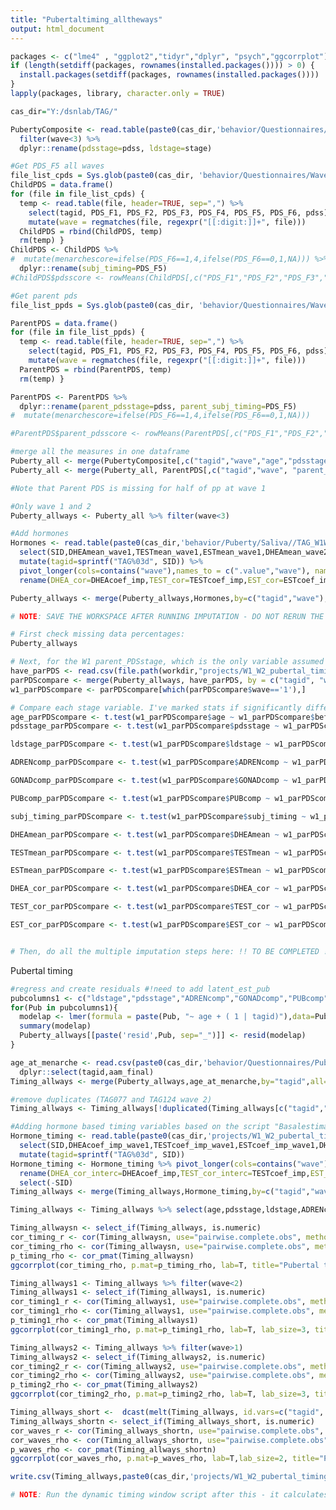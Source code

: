 ```yaml
---
title: "Pubertaltiming_alltheways"
output: html_document
---
```


```r
packages <- c("lme4" , "ggplot2","tidyr","dplyr", "psych","ggcorrplot")
if (length(setdiff(packages, rownames(installed.packages()))) > 0) {
  install.packages(setdiff(packages, rownames(installed.packages())))  
}
lapply(packages, library, character.only = TRUE)

cas_dir="Y:/dsnlab/TAG/"
```

```r
PubertyComposite <- read.table(paste0(cas_dir,'behavior/Questionnaires/Puberty/Allwaves_PubertyComposite.csv'),header=T,sep=",") %>%
  filter(wave<3) %>% 
  dplyr::rename(pdsstage=pdss, ldstage=stage)

#Get PDS_F5 all waves 
file_list_cpds = Sys.glob(paste0(cas_dir, 'behavior/Questionnaires/Wave*/PDS_Wave*.csv'))
ChildPDS = data.frame()
for (file in file_list_cpds) {
  temp <- read.table(file, header=TRUE, sep=",") %>%
    select(tagid, PDS_F1, PDS_F2, PDS_F3, PDS_F4, PDS_F5, PDS_F6, pdss) %>%
    mutate(wave = regmatches(file, regexpr("[[:digit:]]+", file)))
  ChildPDS = rbind(ChildPDS, temp)
  rm(temp) }
ChildPDS <- ChildPDS %>%
#  mutate(menarchescore=ifelse(PDS_F6==1,4,ifelse(PDS_F6==0,1,NA))) %>%
  dplyr::rename(subj_timing=PDS_F5)
#ChildPDS$pdsscore <- rowMeans(ChildPDS[,c("PDS_F1","PDS_F2","PDS_F3","PDS_F4","menarchescore")], na.rm=TRUE)

#Get parent pds 
file_list_ppds = Sys.glob(paste0(cas_dir, 'behavior/Questionnaires/Wave*/PDS_parent_Wave*.csv'))

ParentPDS = data.frame()
for (file in file_list_ppds) {
  temp <- read.table(file, header=TRUE, sep=",") %>%
    select(tagid, PDS_F1, PDS_F2, PDS_F3, PDS_F4, PDS_F5, PDS_F6, pdss) %>%
    mutate(wave = regmatches(file, regexpr("[[:digit:]]+", file)))
  ParentPDS = rbind(ParentPDS, temp)
  rm(temp) }

ParentPDS <- ParentPDS %>% 
  dplyr::rename(parent_pdsstage=pdss, parent_subj_timing=PDS_F5)  
#  mutate(menarchescore=ifelse(PDS_F6==1,4,ifelse(PDS_F6==0,1,NA)))

#ParentPDS$parent_pdsscore <- rowMeans(ParentPDS[,c("PDS_F1","PDS_F2","PDS_F3","PDS_F4","menarchescore")], na.rm=TRUE)

#merge all the measures in one dataframe
Puberty_all <- merge(PubertyComposite[,c("tagid","wave","age","pdsstage","ldstage","ADRENcomp","GONADcomp","PUBcomp")], ChildPDS[,c("tagid","wave","subj_timing")], by=c("tagid","wave"),all=T)
Puberty_all <- merge(Puberty_all, ParentPDS[,c("tagid","wave", "parent_pdsstage","parent_subj_timing")], by=c("tagid","wave"),all=T)

#Note that Parent PDS is missing for half of pp at wave 1

#Only wave 1 and 2
Puberty_allways <- Puberty_all %>% filter(wave<3)

#Add hormones
Hormones <- read.table(paste0(cas_dir,'behavior/Puberty/Saliva//TAG_W1W2_Saliva_basalestimates.csv'), header=T, sep=",") %>% 
  select(SID,DHEAmean_wave1,TESTmean_wave1,ESTmean_wave1,DHEAmean_wave2,TESTmean_wave2,ESTmean_wave2,DHEAcoef_imp_wave1,TESTcoef_imp_wave1,ESTcoef_imp_wave1,DHEAcoef_imp_wave2,TESTcoef_imp_wave2,ESTcoef_imp_wave2) %>%
  mutate(tagid=sprintf("TAG%03d", SID)) %>%
  pivot_longer(cols=contains("wave"),names_to = c(".value","wave"), names_pattern = "(.*)_wave(.*)") %>%
  rename(DHEA_cor=DHEAcoef_imp,TEST_cor=TESTcoef_imp,EST_cor=ESTcoef_imp)

Puberty_allways <- merge(Puberty_allways,Hormones,by=c("tagid","wave"),all=T)


```

```r
# NOTE: SAVE THE WORKSPACE AFTER RUNNING IMPUTATION - DO NOT RERUN THE SCRIPT FROM THIS CHUNK PRIOR TO AVOID NEW IMPUTED DATASETS - INSTEAD, LOAD WORKSPACE AND RUN FROM NEXT CHUNK ONWARDS

# First check missing data percentages:
Puberty_allways

# Next, for the W1 parent_PDSstage, which is the only variable assumed missing not at random (because we introduced it at W1 halfway through, and we recruited older girls first), check if any observed vars at W1 are associated with whether or not they were given the parent PDS (0 = not given, 1 = given).
have_parPDS <- read.csv(file.path(workdir,"projects/W1_W2_pubertal_timing/before_after_parentPDSw1.csv", fsep=""))
parPDScompare <- merge(Puberty_allways, have_parPDS, by = c("tagid", "wave"), all=T)
w1_parPDScompare <- parPDScompare[which(parPDScompare$wave=='1'),]

# Compare each stage variable. I've marked stats if significantly different.
age_parPDScompare <- t.test(w1_parPDScompare$age ~ w1_parPDScompare$before_after_parentPDSw1) #t = 4.1773, df = 146.94, p-value = 5.038e-05, mean in group 0 = 11.88904, mean in group 1 = 11.38687
pdsstage_parPDScompare <- t.test(w1_parPDScompare$pdsstage ~ w1_parPDScompare$before_after_parentPDSw1)

ldstage_parPDScompare <- t.test(w1_parPDScompare$ldstage ~ w1_parPDScompare$before_after_parentPDSw1) # t = 3.2182, df = 150.88, p-value = 0.001579, mean in group 0 = 3.056962, mean in group 1 = 2.594595

ADRENcomp_parPDScompare <- t.test(w1_parPDScompare$ADRENcomp ~ w1_parPDScompare$before_after_parentPDSw1) # t = 2.0515, df = 159.93, p-value = 0.04185, mean in group 0 = 3.033708, mean in group 1 = 2.693333

GONADcomp_parPDScompare <- t.test(w1_parPDScompare$GONADcomp ~ w1_parPDScompare$before_after_parentPDSw1) # t = 3.1169, df = 158.52, p-value = 0.002171, mean in group 0 = 3.155172, mean in group 1 = 2.723684

PUBcomp_parPDScompare <- t.test(w1_parPDScompare$PUBcomp ~ w1_parPDScompare$before_after_parentPDSw1) # t = 2.8039, df = 158.76, p-value = 0.005679, mean in group 0 = 3.089080, mean in group 1 = 2.703333

subj_timing_parPDScompare <- t.test(w1_parPDScompare$subj_timing ~ w1_parPDScompare$before_after_parentPDSw1)

DHEAmean_parPDScompare <- t.test(w1_parPDScompare$DHEAmean ~ w1_parPDScompare$before_after_parentPDSw1) # t = 2.0943, df = 164.36, p-value = 0.03776, mean in group 0 = 4.324467, mean in group 1 = 4.015990

TESTmean_parPDScompare <- t.test(w1_parPDScompare$TESTmean ~ w1_parPDScompare$before_after_parentPDSw1) # t = 2.8086, df = 160.94, p-value = 0.005592, mean in group 0 = 3.752465, mean in group 1 = 3.576161

ESTmean_parPDScompare <- t.test(w1_parPDScompare$ESTmean ~ w1_parPDScompare$before_after_parentPDSw1) # t = 4.0321, df = 163.14, p-value = 8.469e-05, mean in group 0 = 1.608754, mean in group 1 = 1.556002

DHEA_cor_parPDScompare <- t.test(w1_parPDScompare$DHEA_cor ~ w1_parPDScompare$before_after_parentPDSw1) # t = 2.1072, df = 164.35, p-value = 0.03662, mean in group 0 = 4.329900, mean in group 1 = 4.035578

TEST_cor_parPDScompare <- t.test(w1_parPDScompare$TEST_cor ~ w1_parPDScompare$before_after_parentPDSw1) # t = 2.7963, df = 161.9, p-value = 0.005796, mean in group 0 = 3.769135, mean in group 1 = 3.614615

EST_cor_parPDScompare <- t.test(w1_parPDScompare$EST_cor ~ w1_parPDScompare$before_after_parentPDSw1) # t = 3.9926, df = 162.86, p-value = 9.868e-05, mean in group 0 = 1.604741, mean in group 1 = 1.559396


# Then, do all the multiple imputation steps here: !! TO BE COMPLETED !!

```


Pubertal timing
```r

#regress and create residuals #!need to add latent_est_pub
pubcolumns1 <- c("ldstage","pdsstage","ADRENcomp","GONADcomp","PUBcomp","parent_pdsstage","DHEAmean","TESTmean","ESTmean","DHEA_cor","TEST_cor","EST_cor")
for(Pub in pubcolumns1){
  modelap <- lmer(formula = paste(Pub, "~ age + ( 1 | tagid)"),data=Puberty_allways,na.action=na.exclude)
  summary(modelap)
  Puberty_allways[[paste('resid',Pub, sep="_")]] <- resid(modelap)
}

```  

```r

age_at_menarche <- read.csv(paste0(cas_dir,'behavior/Questionnaires/Puberty/Age_at_menarche_short_finalizing.csv'),header=T,sep=",") %>%
  dplyr::select(tagid,aam_final)
Timing_allways <- merge(Puberty_allways,age_at_menarche,by="tagid",all=T)

#remove duplicates (TAG077 and TAG124 wave 2)
Timing_allways <- Timing_allways[!duplicated(Timing_allways[c("tagid","wave")]),]

#Adding hormone based timing variables based on the script "Basalestimates_W1W2"
Hormone_timing <- read.table(paste0(cas_dir,'projects/W1_W2_pubertal_timing/TAG_W1W2_hormonebasedtiming.csv'), header=T, sep=",") %>% 
  select(SID,DHEAcoef_imp_wave1,TESTcoef_imp_wave1,ESTcoef_imp_wave1,DHEAcoef_imp_wave2,TESTcoef_imp_wave2,ESTcoef_imp_wave2) %>%
  mutate(tagid=sprintf("TAG%03d", SID))
Hormone_timing <- Hormone_timing %>% pivot_longer(cols=contains("wave"),names_to = c(".value","wave"), names_pattern = "(.*)_wave(.*)") %>%
  rename(DHEA_cor_interc=DHEAcoef_imp,TEST_cor_interc=TESTcoef_imp,EST_cor_interc=ESTcoef_imp) %>%
  select(-SID)
Timing_allways <- merge(Timing_allways,Hormone_timing,by=c("tagid","wave"),all=T)

```

```r
Timing_allways <- Timing_allways %>% select(age,pdsstage,ldstage,ADRENcomp,GONADcomp,PUBcomp,parent_pdsstage,DHEAmean,TESTmean,ESTmean,DHEA_cor,TEST_cor,EST_cor,subj_timing,parent_subj_timing,everything())

Timing_allwaysn <- select_if(Timing_allways, is.numeric) 
cor_timing_r <- cor(Timing_allwaysn, use="pairwise.complete.obs", method="pearson")
cor_timing_rho <- cor(Timing_allwaysn, use="pairwise.complete.obs", method="spearman")
p_timing_rho <- cor_pmat(Timing_allwaysn)
ggcorrplot(cor_timing_rho, p.mat=p_timing_rho, lab=T, title="Pubertal timing correlations both waves")

Timing_allways1 <- Timing_allways %>% filter(wave<2) 
Timing_allways1 <- select_if(Timing_allways1, is.numeric) 
cor_timing1_r <- cor(Timing_allways1, use="pairwise.complete.obs", method="pearson")
cor_timing1_rho <- cor(Timing_allways1, use="pairwise.complete.obs", method="spearman")
p_timing1_rho <- cor_pmat(Timing_allways1)
ggcorrplot(cor_timing1_rho, p.mat=p_timing1_rho, lab=T, lab_size=3, title="Pubertal timing correlations wave 1")

Timing_allways2 <- Timing_allways %>% filter(wave>1) 
Timing_allways2 <- select_if(Timing_allways2, is.numeric) 
cor_timing2_r <- cor(Timing_allways2, use="pairwise.complete.obs", method="pearson")
cor_timing2_rho <- cor(Timing_allways2, use="pairwise.complete.obs", method="spearman")
p_timing2_rho <- cor_pmat(Timing_allways2)
ggcorrplot(cor_timing2_rho, p.mat=p_timing2_rho, lab=T, lab_size=3, title="Pubertal timing correlations wave 2")

```

``` r
Timing_allways_short <-  dcast(melt(Timing_allways, id.vars=c("tagid", "wave")), tagid~variable+wave)
Timing_allways_shortn <- select_if(Timing_allways_short, is.numeric) 
cor_waves_r <- cor(Timing_allways_shortn, use="pairwise.complete.obs", method="pearson")
cor_waves_rho <- cor(Timing_allways_shortn, use="pairwise.complete.obs", method="spearman")
p_waves_rho <- cor_pmat(Timing_allways_shortn)
ggcorrplot(cor_waves_rho, p.mat=p_waves_rho, lab=T,lab_size=2, title="Pubertal timing correlations between waves")

```


```r
write.csv(Timing_allways,paste0(cas_dir,'projects/W1_W2_pubertal_timing/Timing_allways.csv'),row.names=F)

# NOTE: Run the dynamic timing window script after this - it calculates timing based on stage of windows of 6 month age peers (and also school grade peers) per person.
```
